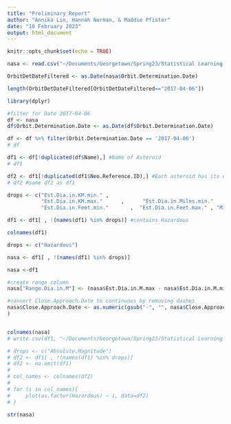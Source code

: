 ```yaml
---
title: "Preliminary Report"
author: "Annika Lin, Hannah Norman, & Maddie Pfister"
date: "10 February 2023"
output: html_document
---
```


```r
knitr::opts_chunk$set(echo = TRUE)
```


```r
nasa <- read.csv("~/Documents/Georgetown/Spring23/Statistical Learning & Data Science/Project/NASA-asteroid-Classification-master/nasa.csv")
```

```r
OrbitDetDateFiltered <- as.Date(nasa$Orbit.Determination.Date)

length(OrbitDetDateFiltered[OrbitDetDateFiltered=="2017-04-06"])

library(dplyr)

#filter for Date 2017-04-06
df <- nasa
df$Orbit.Determination.Date <- as.Date(df$Orbit.Determination.Date)

df <- df %>% filter(Orbit.Determination.Date == '2017-04-06')
# df

df1 <- df[!duplicated(df$Name),] #Name of Asteroid
# df1

df2 <- df1[!duplicated(df1$Neo.Reference.ID),] #Each asteroid has its own reference ID
# df2 #same df2 as df1
```

```r
drops <- c("Est.Dia.in.KM.min." ,
           "Est.Dia.in.KM.max."      ,      "Est.Dia.in.Miles.min."   ,      "Est.Dia.in.Miles.max."  ,
           "Est.Dia.in.Feet.min."       ,  "Est.Dia.in.Feet.max." , "Miss.Dist..Astronomical.", "Miss.Dist..lunar."           ,   "Miss.Dist..miles.", "Orbit.Determination.Date",  "Name", "Neo.Reference.ID", "Relative.Velocity.km.per.hr", "Orbiting.Body",  "Name", "Neo.Reference.ID", "Relative.Velocity.km.per.hr",  "Epoch.Date.Close.Approach", "Miles.per.hour" , "Orbit.ID" , "Epoch.Osculation", "Equinox", "Orbit.Uncertainty")

df1 <- df1[ , !(names(df1) %in% drops)] #contains Hazardous

colnames(df1)

drops <- c("Hazardous")

nasa <- df1[ , !(names(df1) %in% drops)]

nasa <-df1

#create range column
nasa["Range.Dia.in.M"] <- (nasa$Est.Dia.in.M.max - nasa$Est.Dia.in.M.min)

#convert Close.Approach.Date to continuous by removing dashes
nasa$Close.Approach.Date <- as.numeric(gsub("-", "", nasa$Close.Approach.Date )
)


colnames(nasa)
# write.csv(df1, "~/Documents/Georgetown/Spring23/Statistical Learning & Data Science/Project/NASA-asteroid-Classification-master/nasa3_cleaned.csv")
```
```r
# drops <- c("Absolute.Magnitude")
# df2 <- df1[ , !(names(df1) %in% drops)]
# df2 <- na.omit(df1)
# 
# col_names <- colnames(df2)
# 
# for (i in col_names){
#     plot(as.factor(Hazardous) ~ i, data=df2)
# }
```




```r
str(nasa)
```